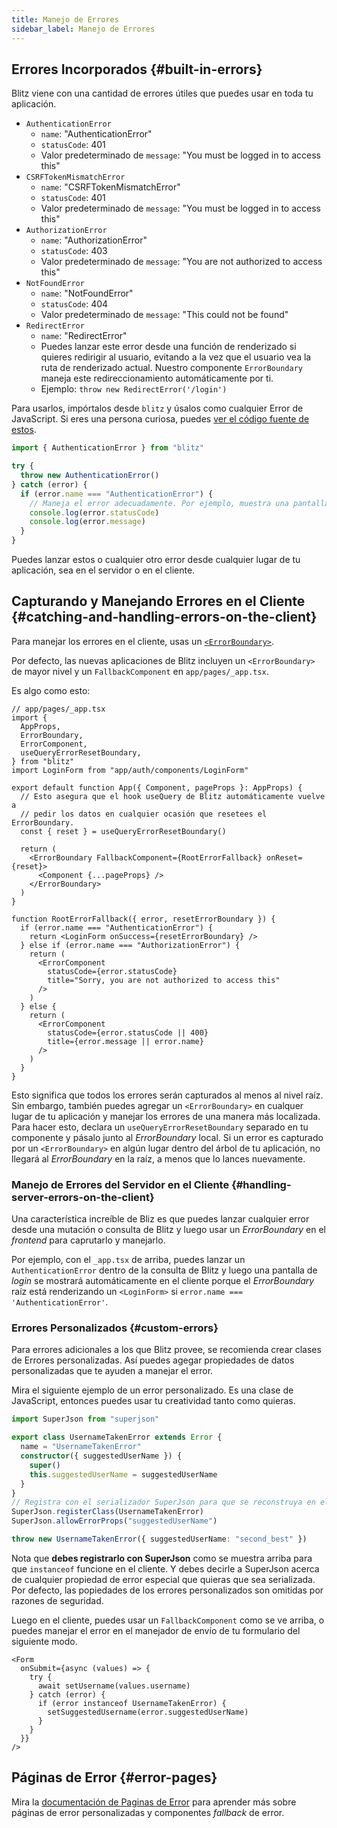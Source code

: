 ```yaml
---
title: Manejo de Errores
sidebar_label: Manejo de Errores
---
```


## Errores Incorporados {#built-in-errors}

Blitz viene con una cantidad de errores útiles que puedes usar en toda tu
aplicación.

- `AuthenticationError`
  - `name`: "AuthenticationError"
  - `statusCode`: 401
  - Valor predeterminado de `message`: "You must be logged in to access this"
- `CSRFTokenMismatchError`
  - `name`: "CSRFTokenMismatchError"
  - `statusCode`: 401
  - Valor predeterminado de `message`: "You must be logged in to access this"
- `AuthorizationError`
  - `name`: "AuthorizationError"
  - `statusCode`: 403
  - Valor predeterminado de `message`: "You are not authorized to access this"
- `NotFoundError`
  - `name`: "NotFoundError"
  - `statusCode`: 404
  - Valor predeterminado de `message`: "This could not be found"
- `RedirectError`
  - `name`: "RedirectError"
  - Puedes lanzar este error desde una función de renderizado si quieres
    redirigir al usuario, evitando a la vez que el usuario vea la ruta de
    renderizado actual. Nuestro componente `ErrorBoundary` maneja este
    redireccionamiento automáticamente por ti.
  - Ejemplo: `throw new RedirectError('/login')`

Para usarlos, impórtalos desde `blitz` y úsalos como cualquier Error de
JavaScript. Si eres una persona curiosa, puedes
[ver el código fuente de estos](https://github.com/blitz-js/blitz/blob/canary/packages/core/src/errors.ts).

```ts
import { AuthenticationError } from "blitz"

try {
  throw new AuthenticationError()
} catch (error) {
  if (error.name === "AuthenticationError") {
    // Maneja el error adecuadamente. Por ejemplo, muestra una pantalla de login
    console.log(error.statusCode)
    console.log(error.message)
  }
}
```

Puedes lanzar estos o cualquier otro error desde cualquier lugar de tu
aplicación, sea en el servidor o en el cliente.

## Capturando y Manejando Errores en el Cliente {#catching-and-handling-errors-on-the-client}

Para manejar los errores en el cliente, usas un [`<ErrorBoundary>`](./error-boundary).

Por defecto, las nuevas aplicaciones de Blitz incluyen un `<ErrorBoundary>` de
mayor nivel y un `FallbackComponent` en `app/pages/_app.tsx`.

Es algo como esto:

```tsx
// app/pages/_app.tsx
import {
  AppProps,
  ErrorBoundary,
  ErrorComponent,
  useQueryErrorResetBoundary,
} from "blitz"
import LoginForm from "app/auth/components/LoginForm"

export default function App({ Component, pageProps }: AppProps) {
  // Esto asegura que el hook useQuery de Blitz automáticamente vuelve a
  // pedir los datos en cualquier ocasión que resetees el ErrorBoundary.
  const { reset } = useQueryErrorResetBoundary()

  return (
    <ErrorBoundary FallbackComponent={RootErrorFallback} onReset={reset}>
      <Component {...pageProps} />
    </ErrorBoundary>
  )
}

function RootErrorFallback({ error, resetErrorBoundary }) {
  if (error.name === "AuthenticationError") {
    return <LoginForm onSuccess={resetErrorBoundary} />
  } else if (error.name === "AuthorizationError") {
    return (
      <ErrorComponent
        statusCode={error.statusCode}
        title="Sorry, you are not authorized to access this"
      />
    )
  } else {
    return (
      <ErrorComponent
        statusCode={error.statusCode || 400}
        title={error.message || error.name}
      />
    )
  }
}
```

Esto significa que todos los errores serán capturados al menos al nivel raíz.
Sin embargo, también puedes agregar un `<ErrorBoundary>` en cualquer lugar de tu
aplicación y manejar los errores de una manera más localizada. Para hacer esto,
declara un `useQueryErrorResetBoundary` separado en tu componente y pásalo junto
al _ErrorBoundary_ local. Si un error es capturado por un `<ErrorBoundary>` en
algún lugar dentro del árbol de tu aplicación, no llegará al _ErrorBoundary_ en
la raíz, a menos que lo lances nuevamente.

### Manejo de Errores del Servidor en el Cliente {#handling-server-errors-on-the-client}

Una característica increíble de Bliz es que puedes lanzar cualquier error
desde una mutación o consulta de Blitz y luego usar un _ErrorBoundary_ en el
_frontend_ para caprutarlo y manejarlo.

Por ejemplo, con el `_app.tsx` de arriba, puedes lanzar un `AuthenticationError`
dentro de la consulta de Blitz y luego una pantalla de _login_ se mostrará
automáticamente en el cliente porque el _ErrorBoundary_ raíz está renderizando
un `<LoginForm>` si `error.name === 'AuthenticationError'`.

### Errores Personalizados {#custom-errors}

Para errores adicionales a los que Blitz provee, se recomienda crear clases de
Errores personalizadas. Así puedes agegar propiedades de datos personalizadas
que te ayuden a manejar el error.

Mira el siguiente ejemplo de un error personalizado. Es una clase de JavaScript,
entonces puedes usar tu creatividad tanto como quieras.

```ts
import SuperJson from "superjson"

export class UsernameTakenError extends Error {
  name = "UsernameTakenError"
  constructor({ suggestedUserName }) {
    super()
    this.suggestedUserName = suggestedUserName
  }
}
// Registra con el serializador SuperJson para que se reconstruya en el cliente
SuperJson.registerClass(UsernameTakenError)
SuperJson.allowErrorProps("suggestedUserName")

throw new UsernameTakenError({ suggestedUserName: "second_best" })
```

Nota que **debes registrarlo con SuperJson** como se muestra arriba para que
`instanceof` funcione en el cliente. Y debes decirle a SuperJson acerca de
cualquier propiedad de error especial que quieras que sea serializada. Por
defecto, las popiedades de los errores personalizados son omitidas por
razones de seguridad.

Luego en el cliente, puedes usar un `FallbackComponent` como se ve arriba, o
puedes manejar el error en el manejador de envío de tu formulario del siguiente
modo.
```tsx
<Form
  onSubmit={async (values) => {
    try {
      await setUsername(values.username)
    } catch (error) {
      if (error instanceof UsernameTakenError) {
        setSuggestedUsername(error.suggestedUserName)
      }
    }
  }}
/>
```

## Páginas de Error {#error-pages}

Mira la [documentación de Paginas de Error](./error-pages) para aprender más
sobre páginas de error personalizadas y componentes _fallback_ de error.
